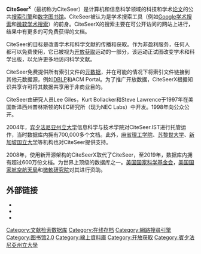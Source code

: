 {{DISPLAYTITLE:CiteSeer<sup>x</sup>}}
'''CiteSeer<sup>x</sup>'''（最初称为CiteSeer）是计算机和信息科学领域的科技和学术[[论文|论文]]的公共[[搜索引擎|搜索引擎]]和[[数字图书馆|数字图书馆]]。CiteSeer被认为是学术搜索工具（例如[[Google学术搜索|Google学术搜索]]和[[微软学术搜索|微软学术搜索]]）的前身。CiteSeerX的搜索主要在可公开访问的网站上进行，结果中有更多的可免费获得的文档。

CiteSeer的目标是改善学术和科学文献的传播和获取。作为非盈利服务，任何人都可以免费使用，它已被视为[[开放获取|开放获取]]运动的一部分，该运动正试图改变学术和科学出版，以允许更多地访问科学文献。

CiteSeer免费提供所有索引文件的{{le|Open Archives Initiative}}[[元数据|元数据]]，并在可能的情况下将索引文件链接到其他元数据源，例如[[数字书目索引与图书馆项目|DBLP]]和ACM Portal。为了推广开放数据，CiteSeerX根据知识共享许可将其数据共享用于非商业目的。

CiteSeer由研究人员Lee Giles，Kurt Bollacker和Steve Lawrence于1997年在美国新泽西州普林斯顿的NEC研究所（现为NEC Labs）中开发。1998年向公众公开。

2004年，[[宾夕法尼亚州立大学|宾夕法尼亚州立大学]]信息科学与技术学院对CiteSeer.IST进行托管运作，当时数据库内拥有700,000多个文档。此外，[[麻省理工学院|麻省理工学院]]、[[苏黎世大学|苏黎世大学]]、[[新加坡国立大学|新加坡国立大学]]等机构也对CiteSeer提供支持。

2008年，使用新开源架构的CiteSeerX取代了CiteSeer，至2019年，数据库内拥有超过600万份文档。为世界上顶级的数据库之一。[[美国国家科学基金会|美国国家科学基金会]]，[[美国国家航空航天局|美国国家航空航天局]]和[[微軟研究院|微軟研究院]]对其进行资助。

==外部链接==
{{Wikidata property|1=P3784}}
* {{official website}}
* {{GitHub|SeerLabs/CiteSeerX}}
* {{SourceForge|citeseerx|SeerSuite}}

[[Category:文献检索数据库|Category:文献检索数据库]]
[[Category:在线存档|Category:在线存档]]
[[Category:網路搜尋引擎|Category:網路搜尋引擎]]
[[Category:图书馆2.0|Category:图书馆2.0]]
[[Category:線上資料庫|Category:線上資料庫]]
[[Category:开放获取|Category:开放获取]]
[[Category:賓夕法尼亞州立大學|Category:賓夕法尼亞州立大學]]